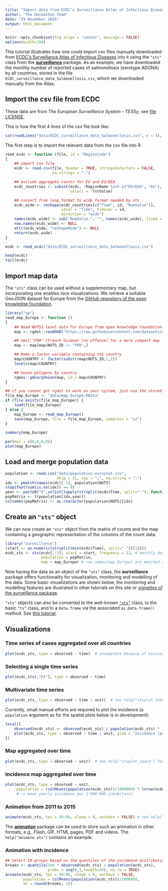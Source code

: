 ```yaml
---
title: "Import data from ECDC's Surveillance Atlas of Infectious Diseases"
author: "The Hackathon Team"
date: "29 November 2016"
output: html_document
---
```


```r
knitr::opts_chunk$set(fig.align = "center", message = FALSE)
options(width=100)
```

This tutorial illustrates how one could import csv files manually downloaded from
[ECDC's Surveillance Atlas of Infectious Diseases](http://ecdc.europa.eu/en/data-tools/atlas)
into `R` using the `"sts"` class from the
[**surveillance**](https://CRAN.R-project.org/package=surveillance)
package.
As an example, we have downloaded the monthly number of reported cases of
salmonellosis (serotype AGONA) by all countries, stored in the file
`ECDC_surveillance_data_Salmonellosis.csv`, which we downloaded
manually from the Atlas.


## Import the csv file from ECDC

These data are from *The European Surveillance System - TESSy*, see
[file LICENSE](../LICENSE).

This is how the first 4 lines of the csv file look like:

```r
cat(readLines("data/ECDC_surveillance_data_Salmonellosis.csv", n = 4), sep="\n")
```

The first step is to import the relevant data from the csv file into R.

```r
read_ecdc <- function (file, id = "RegionCode")
{
    ## import csv file
    ecdc <- read.csv(file, header = TRUE, stringsAsFactors = FALSE,
                     na.strings = "-")

    ## exclude aggregate counts for EU and EU/EEA
    ecdc_countries <- subset(ecdc, !RegionName %in% c("EU/EEA", "EU"),
                             select = -TxtValue)

    ## convert from long format to wide format needed by sts
    ecdc_wide <- reshape(ecdc_countries[c("Time", id, "NumValue")],
                         idvar = "Time", timevar = id,
                         direction = "wide")
    names(ecdc_wide) <- sub("NumValue.", "", names(ecdc_wide), fixed = TRUE)
    row.names(ecdc_wide) <- NULL
    attr(ecdc_wide, "reshapeWide") <- NULL
    return(ecdc_wide)
}

ecdc <- read_ecdc("data/ECDC_surveillance_data_Salmonellosis.csv")

head(ecdc)
tail(ecdc)
```


## Import map data

The `"sts"` class can be used without a supplementary map, but incorporating one
enables nice visualizations.
We retrieve a suitable GeoJSON dataset for Europe from the
[GitHub repository of the open knowledge foundation](https://github.com/datasets/geo-nuts-administrative-boundaries).

```r
library("sp")
read_map_Europe <- function ()
{
    ## Read NUTS1 level data for Europe from open knowledge foundation
    map <- rgdal::readOGR("https://raw.githubusercontent.com/datasets/geo-nuts-administrative-boundaries/master/data/nuts_rg_60m_2010_lvl_1.geojson", "OGRGeoJSON", verbose = FALSE)

    ## omit "FR9" (French Guiana) [no offense] for a more compact map
    map <- map[map$NUTS_ID != "FR9",]

    ## Make a factor variable containing the country
    map$COUNTRY <- factor(substr(map$NUTS_ID,1,2))
    levels(map$COUNTRY)

    ## Union polygons by country
    rgeos::gUnaryUnion(map, id = map$COUNTRY)
}

## if you cannot get rgdal to work on your system, just use the stored file
file_map_Europe <- "data/map_Europe.RData"
if (file.exists(file_map_Europe)) {
    load(file_map_Europe)
} else {
    map_Europe <- read_map_Europe()
    save(map_Europe, file = file_map_Europe, compress = "xz")
}
```

```r
summary(map_Europe)
```

```r
par(mar = c(0,0,0,0))
plot(map_Europe)
```

## Load and merge population data

```r
population <- read.csv("data/population-eurostat.csv",
                       skip = 11, sep = ";", na.string = ":")
idx <- pmatch(names(ecdc)[-1], population$NUTS)
stopifnot(sum(is.na(idx)) == 0)
year <- paste0("X",unlist(lapply(strsplit(ecdc$Time, split="-"), function(x) x[1])))
popMatrix <- t(population[idx,year])
colnames(popMatrix) <- as.character(population$NUTS)[idx]
```

## Create an `"sts"` object

We can now create an `"sts"` object from the matrix of counts and the map
containing a geographic representation of the columns of the count data.

```r
library("surveillance")
(start <- as.numeric(strsplit(min(ecdc$Time), split="-")[[1]]))
ecdc_sts <- sts(ecdc[,-1], start = start, frequency = 12, # monthly data
                population = popMatrix,
                map = map_Europe) # row.names(map_Europe) are matched against colnames(ecdc)
```

Now having the data as an object of the `"sts"` class, the
**surveillance** package offers functionality for visualization,
monitoring and modelling of the data. Some basic visualizations are
shown below, the monitoring and modelling features are illustrated in
other tutorials on this site or [vignettes of the surveillance
package](https://cran.r-project.org/web/packages/surveillance/vignettes/hhh4_spacetime.pdf).


`"sts"` objects can also be converted to the well-known
[`"xts"`](https://CRAN.R-project.org/package=xts) class,
to the basic `"ts"` class,
and to a `data.frame` via the associated `as.data.frame()` method.
See [this tutorial](sts-conversions.html).


## Visualizations

### Time series of cases aggregated over all countries

```r
plot(ecdc_sts, type = observed ~ time)  # incomplete because of missing counts
```

### Selecting a single time series

```r
plot(ecdc_sts[,"FI"], type = observed ~ time)
```

### Multivariate time series

```r
plot(ecdc_sts, type = observed ~ time | unit)  # see help("stsplot_time") for options
```

Currently, small manual efforts are required to plot the incidence
(a `population` argument as for the spatial plots below is in development):
```r
local({
    observed(ecdc_sts) <- observed(ecdc_sts) / population(ecdc_sts) * 1000000
    plot(ecdc_sts, type = observed ~ time | unit, ylab = "Incidence (per 1'000'000)")
})
```


### Map aggregated over time

```r
plot(ecdc_sts, type = observed ~ unit)  # see help("stsplot_space") for options
```

### Incidence map aggregated over time

```r
plot(ecdc_sts, type = observed ~ unit,
     population = (colMeans(population(ecdc_sts))/1000000) * (nrow(ecdc_sts)/12))
     # -> mean yearly incidence per 1'000'000 inhabitants
```


### Animation from 2011 to 2015

```r
animate(ecdc_sts, tps = 49:96, sleep = 0, verbose = FALSE) # see help("animate.sts") for options
```

The [**animation**](https://CRAN.R-project.org/package=animation) package can be
used to store such an animation in other formats, e.g., Flash, GIF, HTML pages,
PDF and videos. The `help("animate.sts")` contains an example.


### Animation with incidence

```r
## Select 10 groups based on the quantiles of the incidence distribution
breaks <- quantile(1e6 * observed(ecdc_sts) / population(ecdc_sts),
                   probs = seq(0,1,length=20), na.rm = TRUE)
animate(ecdc_sts, tps = 49:96, sleep = 0, verbose = FALSE,
        population = colMeans(population(ecdc_sts))/1000000,
        at = round(breaks, 1))
```
